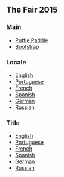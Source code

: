 {{CPW|Puffle Paddle|Ping Puffle}}
== The Fair 2015 ==
===Main===
*[[Media:GamesPufflePaddle-TheFair2015.swf|Puffle Paddle]]
*[[Media:GamesPufflePaddle-Bootstrap-TheFair2015.swf|Bootstrap]]
===Locale===
*[[Media:GamesPufflePaddle-ENLocale-TheFair2015.swf|English]]
*[[Media:GamesPufflePaddle-PTLocale-TheFair2015.swf|Portuguese]]
*[[Media:GamesPufflePaddle-FRLocale-TheFair2015.swf|French]]
*[[Media:GamesPufflePaddle-ESLocale-TheFair2015.swf|Spanish]]
*[[Media:GamesPufflePaddle-DELocale-TheFair2015.swf|German]]
*[[Media:GamesPufflePaddle-RULocale-TheFair2015.swf|Russian]]
===Title===
*[[Media:GamesPufflePaddle-ENTitle-TheFair2015.swf|English]]
*[[Media:GamesPufflePaddle-PTTitle-TheFair2015.swf|Portuguese]]
*[[Media:GamesPufflePaddle-FRTitle-TheFair2015.swf|French]]
*[[Media:GamesPufflePaddle-ESTitle-TheFair2015.swf|Spanish]]
*[[Media:GamesPufflePaddle-DETitle-TheFair2015.swf|German]]
*[[Media:GamesPufflePaddle-RUTitle-TheFair2015.swf|Russian]]